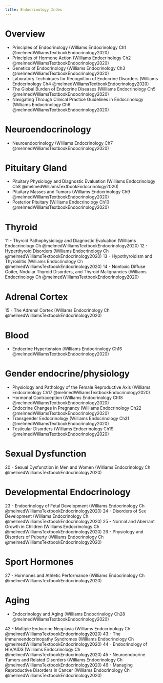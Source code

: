 ```yaml
---
title: Endocrinology Index
---
```



# Overview

- Principles of Endocrinology (Williams Endocrinology Ch1 @melmedWilliamsTextbookEndocrinology2020)
- Principles of Hormone Action (Williams Endocrinology Ch2  @melmedWilliamsTextbookEndocrinology2020)
- Genetics of Endocrinology (Williams Endocrinology Ch3  @melmedWilliamsTextbookEndocrinology2020)
- Laboratory Techniques for Recognition of Endocrine Disorders (Williams Endocrinology Ch4  @melmedWilliamsTextbookEndocrinology2020)
- The Global Burden of Endocrine Diseases (Williams Endocrinology Ch5  @melmedWilliamsTextbookEndocrinology2020)
- Navigating Through Clinical Practice Guidelines in Endocrinology (Williams Endocrinology Ch6  @melmedWilliamsTextbookEndocrinology2020)

# Neuroendocrinology
- Neuroendocrinology (Williams Endocrinology Ch7  @melmedWilliamsTextbookEndocrinology2020)

# Pituitary Gland

- Pituitary Physiology and Diagnostic Evaluation (Williams Endocrinology Ch8  @melmedWilliamsTextbookEndocrinology2020)
- Pituitary Masses and Tumors (Williams Endocrinology Ch9  @melmedWilliamsTextbookEndocrinology2020)
- Posterior Pituitary (Williams Endocrinology Ch10  @melmedWilliamsTextbookEndocrinology2020)

# Thyroid

11 - Thyroid Pathophysiology and Diagnostic Evaluation (Williams Endocrinology Ch @melmedWilliamsTextbookEndocrinology2020)
12 - Hyperthyroid Disorders (Williams Endocrinology Ch @melmedWilliamsTextbookEndocrinology2020)
13 - Hypothyroidism and Thyroiditis (Williams Endocrinology Ch @melmedWilliamsTextbookEndocrinology2020)
14 - Nontoxic Diffuse Goiter, Nodular Thyroid Disorders, and Thyroid Malignancies (Williams Endocrinology Ch @melmedWilliamsTextbookEndocrinology2020)

# Adrenal Cortex

15 - The Adrenal Cortex (Williams Endocrinology Ch @melmedWilliamsTextbookEndocrinology2020)

# Blood

- Endocrine Hypertension (Williams Endocrinology Ch16  @melmedWilliamsTextbookEndocrinology2020)

# Gender endocrine/physiology

- Physiology and Pathology of the Female Reproductive Axis (Williams Endocrinology Ch17  @melmedWilliamsTextbookEndocrinology2020)
- Hormonal Contraception (Williams Endocrinology Ch18  @melmedWilliamsTextbookEndocrinology2020)
- Endocrine Changes in Pregnancy (Williams Endocrinology Ch22  @melmedWilliamsTextbookEndocrinology2020)
- Transgender Endocrinology (Williams Endocrinology Ch21  @melmedWilliamsTextbookEndocrinology2020)
- Testicular Disorders (Williams Endocrinology Ch19  @melmedWilliamsTextbookEndocrinology2020)

# Sexual Dysfunction

20 - Sexual Dysfunction in Men and Women (Williams Endocrinology Ch @melmedWilliamsTextbookEndocrinology2020)


# Developmental Endocrinology

23 - Endocrinology of Fetal Development (Williams Endocrinology Ch @melmedWilliamsTextbookEndocrinology2020)
24 - Disorders of Sex Development (Williams Endocrinology Ch @melmedWilliamsTextbookEndocrinology2020)
25 - Normal and Aberrant Growth in Children (Williams Endocrinology Ch @melmedWilliamsTextbookEndocrinology2020)
26 - Physiology and Disorders of Puberty (Williams Endocrinology Ch @melmedWilliamsTextbookEndocrinology2020)

# Sport Hormones

27 - Hormones and Athletic Performance (Williams Endocrinology Ch @melmedWilliamsTextbookEndocrinology2020)

# Aging

- Endocrinology and Aging (Williams Endocrinology Ch28  @melmedWilliamsTextbookEndocrinology2020)










42 - Multiple Endocrine Neoplasia (Williams Endocrinology Ch @melmedWilliamsTextbookEndocrinology2020)
43 - The Immunoendocrinopathy Syndromes (Williams Endocrinology Ch @melmedWilliamsTextbookEndocrinology2020)
44 - Endocrinology of HIV/AIDS (Williams Endocrinology Ch @melmedWilliamsTextbookEndocrinology2020)
45 - Neuroendocrine Tumors and Related Disorders (Williams Endocrinology Ch @melmedWilliamsTextbookEndocrinology2020)
46 - Managing Reproductive Disorders in Cancer (Williams Endocrinology Ch @melmedWilliamsTextbookEndocrinology2020)